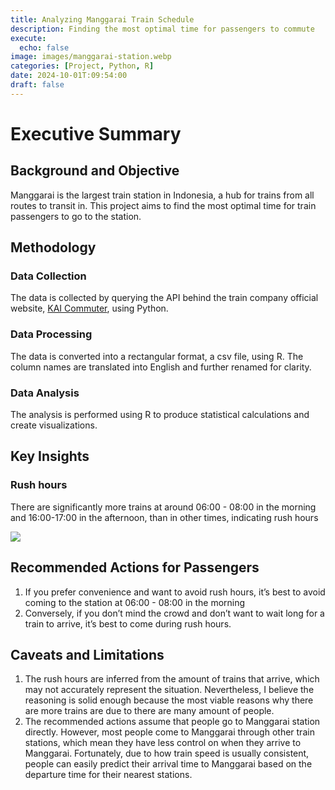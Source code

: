 ```yaml
---
title: Analyzing Manggarai Train Schedule
description: Finding the most optimal time for passengers to commute
execute:
  echo: false
image: images/manggarai-station.webp
categories: [Project, Python, R]
date: 2024-10-01T:09:54:00
draft: false
---
```


# Executive Summary

## Background and Objective

Manggarai is the largest train station in Indonesia, a hub for trains from all routes to transit in. This project aims to find the most optimal time for train passengers to go to the station.

## Methodology

### Data Collection

The data is collected by querying the API behind the train company official website, [KAI Commuter](https://commuterline.id/perjalanan-krl/jadwal-kereta), using Python.

### Data Processing

The data is converted into a rectangular format, a csv file, using R. The column names are translated into English and further renamed for clarity.

### Data Analysis

The analysis is performed using R to produce statistical calculations and create visualizations.

## Key Insights

### Rush hours

There are significantly more trains at around 06:00 - 08:00 in the morning and 16:00-17:00 in the afternoon, than in other times, indicating rush hours

![](images/clipboard-3595990669.png)

## Recommended Actions for Passengers

1.  If you prefer convenience and want to avoid rush hours, it's best to avoid coming to the station at 06:00 - 08:00 in the morning
2.  Conversely, if you don't mind the crowd and don't want to wait long for a train to arrive, it's best to come during rush hours.

## Caveats and Limitations

1.  The rush hours are inferred from the amount of trains that arrive, which may not accurately represent the situation. Nevertheless, I believe the reasoning is solid enough because the most viable reasons why there are more trains are due to there are many amount of people.
2.  The recommended actions assume that people go to Manggarai station directly. However, most people come to Manggarai through other train stations, which mean they have less control on when they arrive to Manggarai. Fortunately, due to how train speed is usually consistent, people can easily predict their arrival time to Manggarai based on the departure time for their nearest stations.
